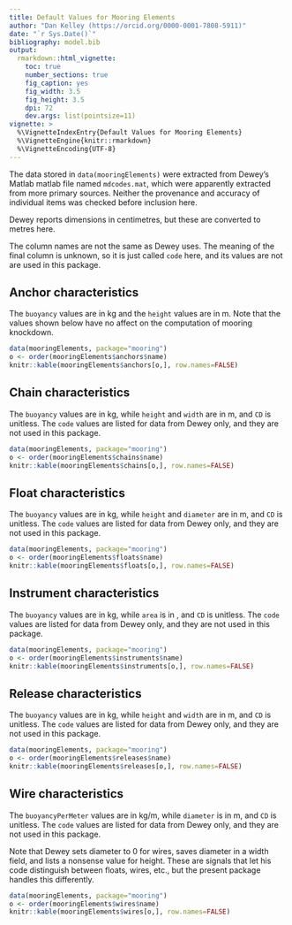 ```yaml
---
title: Default Values for Mooring Elements
author: "Dan Kelley (https://orcid.org/0000-0001-7808-5911)"
date: "`r Sys.Date()`"
bibliography: model.bib
output:
  rmarkdown::html_vignette:
    toc: true
    number_sections: true
    fig_caption: yes
    fig_width: 3.5
    fig_height: 3.5
    dpi: 72
    dev.args: list(pointsize=11)
vignette: >
  %\VignetteIndexEntry{Default Values for Mooring Elements}
  %\VignetteEngine{knitr::rmarkdown}
  %\VignetteEncoding{UTF-8}
---
```


The data stored in `data(mooringElements)` were extracted from Dewey's Matlab
matlab file named `mdcodes.mat`, which were apparently extracted from more
primary sources. Neither the provenance and accuracy of individual items was
checked before inclusion here.

Dewey reports dimensions in centimetres, but these are converted to metres
here.

The column names are not the same as Dewey uses.  The meaning of the final
column is unknown, so it is just called `code` here, and its values are not are
used in this package.

## Anchor characteristics

The `buoyancy` values are in kg and the `height` values are in m.  Note that
the values shown below have no affect on the computation of mooring knockdown.

```r
data(mooringElements, package="mooring")
o <- order(mooringElements$anchors$name)
knitr::kable(mooringElements$anchors[o,], row.names=FALSE)
```

## Chain characteristics

The `buoyancy` values are in kg, while `height` and `width` are in m, and `CD`
is unitless.  The `code` values are listed for data from Dewey only, and they
are not used in this package.

```r
data(mooringElements, package="mooring")
o <- order(mooringElements$chains$name)
knitr::kable(mooringElements$chains[o,], row.names=FALSE)
```


## Float characteristics

The `buoyancy` values are in kg, while `height` and `diameter` are in m, and
`CD` is unitless.  The `code` values are listed for data from Dewey only, and
they are not used in this package.

```r
data(mooringElements, package="mooring")
o <- order(mooringElements$floats$name)
knitr::kable(mooringElements$floats[o,], row.names=FALSE)
```


## Instrument characteristics

The `buoyancy` values are in kg, while `area` is in \eqn{m^2}{m^2}, and `CD` is
unitless.  The `code` values are listed for data from Dewey only, and they are
not used in this package.

```r
data(mooringElements, package="mooring")
o <- order(mooringElements$instruments$name)
knitr::kable(mooringElements$instruments[o,], row.names=FALSE)
```


## Release characteristics

The `buoyancy` values are in kg, while `height` and `width` are in m, and `CD`
is unitless.  The `code` values are listed for data from Dewey only, and they
are not used in this package.

```r
data(mooringElements, package="mooring")
o <- order(mooringElements$releases$name)
knitr::kable(mooringElements$releases[o,], row.names=FALSE)
```

## Wire characteristics

The `buoyancyPerMeter` values are in kg/m, while `diameter` is in m, and `CD`
is unitless.  The `code` values are listed for data from Dewey only, and they
are not used in this package.

Note that Dewey sets diameter to 0 for wires, saves diameter in a width field,
and lists a nonsense value for height.  These are signals that let his code
distinguish between floats, wires, etc., but the present package handles this
differently.

```r
data(mooringElements, package="mooring")
o <- order(mooringElements$wires$name)
knitr::kable(mooringElements$wires[o,], row.names=FALSE)
```
